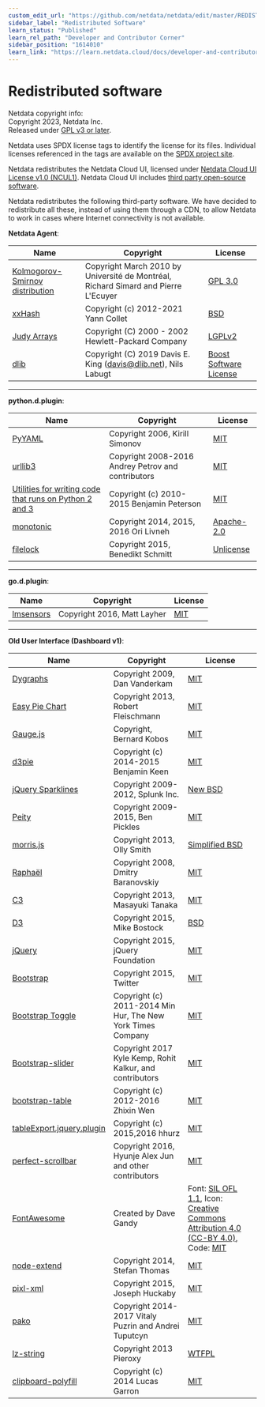 ```yaml
---
custom_edit_url: "https://github.com/netdata/netdata/edit/master/REDISTRIBUTED.md"
sidebar_label: "Redistributed Software"
learn_status: "Published"
learn_rel_path: "Developer and Contributor Corner"
sidebar_position: "1614010"
learn_link: "https://learn.netdata.cloud/docs/developer-and-contributor-corner/redistributed-software"
---
```


# Redistributed software

Netdata copyright info:<br/>
Copyright 2023, Netdata Inc.<br/>
Released under [GPL v3 or later](https://raw.githubusercontent.com/netdata/netdata/master/LICENSE).

Netdata uses SPDX license tags to identify the license for its files.
Individual licenses referenced in the tags are available on the [SPDX project site](http://spdx.org/licenses/).

Netdata redistributes the Netdata Cloud UI, licensed under [Netdata Cloud UI License v1.0 (NCUL1)](https://app.netdata.cloud/LICENSE.txt). Netdata Cloud UI includes [third party open-source software](https://app.netdata.cloud/3D_PARTY_LICENSES.txt).

Netdata redistributes the following third-party software.
We have decided to redistribute all these, instead of using them through a CDN, to allow Netdata to work in cases where Internet connectivity is not available.

**Netdata Agent**:

| Name                                                                    | Copyright                                                                          | License                                                                                  |
|-------------------------------------------------------------------------|------------------------------------------------------------------------------------|------------------------------------------------------------------------------------------|
| [Kolmogorov-Smirnov distribution](http://simul.iro.umontreal.ca/ksdir/) | Copyright March 2010 by Université de Montréal, Richard Simard and Pierre L'Ecuyer | [GPL 3.0](https://www.gnu.org/licenses/gpl-3.0.en.html)                                  |
| [xxHash](https://github.com/Cyan4973/xxHash)                            | Copyright (c) 2012-2021 Yann Collet                                                | [BSD](https://github.com/Cyan4973/xxHash/blob/dev/LICENSE)                               |
| [Judy Arrays](https://sourceforge.net/projects/judy/)                   | Copyright (C) 2000 - 2002 Hewlett-Packard Company                                  | [LGPLv2](https://www.gnu.org/licenses/old-licenses/lgpl-2.1.en.html)                     |
| [dlib](https://github.com/davisking/dlib/)                              | Copyright (C) 2019  Davis E. King (davis@dlib.net), Nils Labugt                    | [Boost Software License](https://github.com/davisking/dlib/blob/master/dlib/LICENSE.txt) |

---

**python.d.plugin**:

| Name                                                                                                                                                                                     | Copyright                                             | License                                                          |
|------------------------------------------------------------------------------------------------------------------------------------------------------------------------------------------|-------------------------------------------------------|------------------------------------------------------------------|
| [PyYAML](https://pypi.org/project/PyYAML/)                                                                                                                                               | Copyright 2006, Kirill Simonov                        | [MIT](https://github.com/yaml/pyyaml/blob/master/LICENSE)        |
| [urllib3](https://github.com/shazow/urllib3)                                                                                                                                             | Copyright 2008-2016 Andrey Petrov and contributors    | [MIT](https://github.com/shazow/urllib3/blob/master/LICENSE.txt) |
| [Utilities for writing code that runs on Python 2 and 3](https://raw.githubusercontent.com/netdata/netdata/master/src/collectors/python.d.plugin/python_modules/urllib3/packages/six.py) | Copyright (c) 2010-2015 Benjamin Peterson             | [MIT](https://github.com/benjaminp/six/blob/master/LICENSE)      |
| [monotonic](https://github.com/atdt/monotonic)                                                                                                                                           | Copyright 2014, 2015, 2016 Ori Livneh                 | [Apache-2.0](http://www.apache.org/licenses/LICENSE-2.0)         |
| [filelock](https://github.com/benediktschmitt/py-filelock)                                                                                                                               | Copyright 2015, Benedikt Schmitt                      | [Unlicense](https://unlicense.org/)                              |

---

**go.d.plugin**:

| Name                                               | Copyright                   | License                                                             |
|----------------------------------------------------|-----------------------------|---------------------------------------------------------------------|
| [lmsensors](https://github.com/mdlayher/lmsensors) | Copyright 2016, Matt Layher | [MIT](https://github.com/mdlayher/lmsensors/blob/master/LICENSE.md) |

---

**Old User Interface (Dashboard v1)**:

| Name                                                                            | Copyright                                                   | License                                                                                                                                                                                                           |
|---------------------------------------------------------------------------------|-------------------------------------------------------------|-------------------------------------------------------------------------------------------------------------------------------------------------------------------------------------------------------------------|
| [Dygraphs](http://dygraphs.com/)                                                | Copyright 2009, Dan Vanderkam                               | [MIT](http://dygraphs.com/legal.html)                                                                                                                                                                             |
| [Easy Pie Chart](https://rendro.github.io/easy-pie-chart/)                      | Copyright 2013, Robert Fleischmann                          | [MIT](https://github.com/rendro/easy-pie-chart/blob/master/LICENSE)                                                                                                                                               |
| [Gauge.js](http://bernii.github.io/gauge.js/)                                   | Copyright, Bernard Kobos                                    | [MIT](https://github.com/getgauge/gauge-js/blob/master/LICENSE)                                                                                                                                                   |
| [d3pie](https://github.com/benkeen/d3pie)                                       | Copyright (c) 2014-2015 Benjamin Keen                       | [MIT](https://github.com/benkeen/d3pie/blob/master/LICENSE)                                                                                                                                                       |
| [jQuery Sparklines](http://omnipotent.net/jquery.sparkline/)                    | Copyright 2009-2012, Splunk Inc.                            | [New BSD](http://opensource.org/licenses/BSD-3-Clause)                                                                                                                                                            |
| [Peity](http://benpickles.github.io/peity/)                                     | Copyright 2009-2015, Ben Pickles                            | [MIT](https://github.com/benpickles/peity/blob/master/LICENCE)                                                                                                                                                    |
| [morris.js](http://morrisjs.github.io/morris.js/)                               | Copyright 2013, Olly Smith                                  | [Simplified BSD](http://morrisjs.github.io/morris.js/)                                                                                                                                                            |
| [Raphaël](http://dmitrybaranovskiy.github.io/raphael/)                          | Copyright 2008, Dmitry Baranovskiy                          | [MIT](http://dmitrybaranovskiy.github.io/raphael/license.html)                                                                                                                                                    |
| [C3](http://c3js.org/)                                                          | Copyright 2013, Masayuki Tanaka                             | [MIT](https://github.com/masayuki0812/c3/blob/master/LICENSE)                                                                                                                                                     |
| [D3](http://d3js.org/)                                                          | Copyright 2015, Mike Bostock                                | [BSD](http://opensource.org/licenses/BSD-3-Clause)                                                                                                                                                                |
| [jQuery](https://jquery.org/)                                                   | Copyright 2015, jQuery Foundation                           | [MIT](https://jquery.org/license/)                                                                                                                                                                                |
| [Bootstrap](http://getbootstrap.com/getting-started/)                           | Copyright 2015, Twitter                                     | [MIT](https://github.com/twbs/bootstrap/blob/v4-dev/LICENSE)                                                                                                                                                      |
| [Bootstrap Toggle](http://www.bootstraptoggle.com/)                             | Copyright (c) 2011-2014 Min Hur, The New York Times Company | [MIT](https://github.com/minhur/bootstrap-toggle/blob/master/LICENSE)                                                                                                                                             |
| [Bootstrap-slider](http://seiyria.com/bootstrap-slider/)                        | Copyright 2017 Kyle Kemp, Rohit Kalkur, and contributors    | [MIT](https://github.com/seiyria/bootstrap-slider/blob/master/LICENSE.md)                                                                                                                                         |
| [bootstrap-table](http://bootstrap-table.wenzhixin.net.cn/)                     | Copyright (c) 2012-2016 Zhixin Wen                          | [MIT](https://github.com/wenzhixin/bootstrap-table/blob/master/LICENSE)                                                                                                                                           |
| [tableExport.jquery.plugin](https://github.com/hhurz/tableExport.jquery.plugin) | Copyright (c) 2015,2016 hhurz                               | [MIT](https://github.com/hhurz/tableExport.jquery.plugin/blob/master/LICENSE)                                                                                                                                     |
| [perfect-scrollbar](https://jamesflorentino.github.io/nanoScrollerJS/)          | Copyright 2016, Hyunje Alex Jun and other contributors      | [MIT](https://github.com/noraesae/perfect-scrollbar/blob/master/LICENSE)                                                                                                                                          |
| [FontAwesome](https://github.com/FortAwesome/Font-Awesome)                      | Created by Dave Gandy                                       | Font: [SIL OFL 1.1](http://scripts.sil.org/OFL), Icon: [Creative Commons Attribution 4.0 (CC-BY 4.0)](https://creativecommons.org/licenses/by/4.0/), Code: [MIT](http://opensource.org/licenses/mit-license.html) |
| [node-extend](https://github.com/justmoon/node-extend)                          | Copyright 2014, Stefan Thomas                               | [MIT](https://github.com/justmoon/node-extend/blob/master/LICENSE)                                                                                                                                                |
| [pixl-xml](https://github.com/jhuckaby/pixl-xml)                                | Copyright 2015, Joseph Huckaby                              | [MIT](https://github.com/jhuckaby/pixl-xml#license)                                                                                                                                                               |
| [pako](http://nodeca.github.io/pako/)                                           | Copyright 2014-2017 Vitaly Puzrin and Andrei Tuputcyn       | [MIT](https://github.com/nodeca/pako/blob/master/LICENSE)                                                                                                                                                         |
| [lz-string](http://pieroxy.net/blog/pages/lz-string/index.html)                 | Copyright 2013 Pieroxy                                      | [WTFPL](http://pieroxy.net/blog/pages/lz-string/index.html#inline_menu_10)                                                                                                                                        |
| [clipboard-polyfill](https://github.com/lgarron/clipboard-polyfill)             | Copyright (c) 2014 Lucas Garron                             | [MIT](https://github.com/lgarron/clipboard-polyfill/blob/master/LICENSE.md)                                                                                                                                       |
